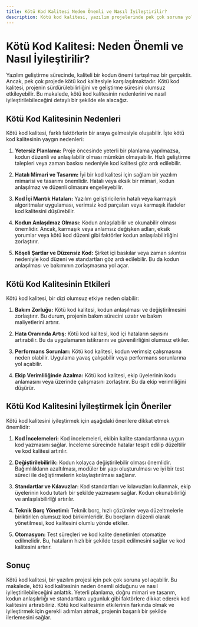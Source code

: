```yaml
---
title: Kötü Kod Kalitesi Neden Önemli ve Nasıl İyileştirilir?
description: Kötü kod kalitesi, yazılım projelerinde pek çok soruna yol açan bir durumdur. Bu makalede, kötü kod kalitesinin neden önemli olduğunu ve nasıl iyileştirilebileceğini detaylı bir şekilde ele alacağız.
---
```


# Kötü Kod Kalitesi: Neden Önemli ve Nasıl İyileştirilir?

Yazılım geliştirme sürecinde, kaliteli bir kodun önemi tartışılmaz bir gerçektir. Ancak, pek çok projede kötü kod kalitesiyle karşılaşılmaktadır. Kötü kod kalitesi, projenin sürdürülebilirliğini ve geliştirme süresini olumsuz etkileyebilir. Bu makalede, kötü kod kalitesinin nedenlerini ve nasıl iyileştirilebileceğini detaylı bir şekilde ele alacağız.

## Kötü Kod Kalitesinin Nedenleri

Kötü kod kalitesi, farklı faktörlerin bir araya gelmesiyle oluşabilir. İşte kötü kod kalitesinin yaygın nedenleri:

1. **Yetersiz Planlama:** Proje öncesinde yeterli bir planlama yapılmazsa, kodun düzenli ve anlaşılabilir olması mümkün olmayabilir. Hızlı geliştirme talepleri veya zaman baskısı nedeniyle kod kalitesi göz ardı edilebilir.

2. **Hatalı Mimari ve Tasarım:** İyi bir kod kalitesi için sağlam bir yazılım mimarisi ve tasarımı önemlidir. Hatalı veya eksik bir mimari, kodun anlaşılmaz ve düzenli olmasını engelleyebilir.

3. **Kod İçi Mantık Hataları:** Yazılım geliştiricilerin hatalı veya karmaşık algoritmalar uygulaması, verimsiz kod parçaları veya karmaşık ifadeler kod kalitesini düşürebilir.

4. **Kodun Anlaşılmaz Olması:** Kodun anlaşılabilir ve okunabilir olması önemlidir. Ancak, karmaşık veya anlamsız değişken adları, eksik yorumlar veya kötü kod düzeni gibi faktörler kodun anlaşılabilirliğini zorlaştırır.

5. **Köşeli Şartlar ve Düzensiz Kod:** Şirket içi baskılar veya zaman sıkıntısı nedeniyle kod düzeni ve standartları göz ardı edilebilir. Bu da kodun anlaşılması ve bakımının zorlaşmasına yol açar.

## Kötü Kod Kalitesinin Etkileri

Kötü kod kalitesi, bir dizi olumsuz etkiye neden olabilir:

1. **Bakım Zorluğu:** Kötü kod kalitesi, kodun anlaşılması ve değiştirilmesini zorlaştırır. Bu durum, projenin bakım sürecini uzatır ve bakım maliyetlerini artırır.

2. **Hata Oranında Artış:** Kötü kod kalitesi, kod içi hataların sayısını artırabilir. Bu da uygulamanın istikrarını ve güvenilirliğini olumsuz etkiler.

3. **Performans Sorunları:** Kötü kod kalitesi, kodun verimsiz çalışmasına neden olabilir. Uygulama yavaş çalışabilir veya performans sorunlarına yol açabilir.

4. **Ekip Verimliliğinde Azalma:** Kötü kod kalitesi, ekip üyelerinin kodu anlamasını veya üzerinde çalışmasını zorlaştırır. Bu da ekip verimliliğini düşürür.

## Kötü Kod Kalitesini İyileştirmek İçin Öneriler

Kötü kod kalitesini iyileştirmek için aşağıdaki önerilere dikkat etmek önemlidir:

1. **Kod İncelemeleri:** Kod incelemeleri, ekibin kalite standartlarına uygun kod yazmasını sağlar. İnceleme sürecinde hatalar tespit edilip düzeltilir ve kod kalitesi artırılır.

2. **Değiştirilebilirlik:** Kodun kolayca değiştirilebilir olması önemlidir. Bağımlılıkların azaltılması, modüler bir yapı oluşturulması ve iyi bir test süreci ile değiştirmelerin kolaylaştırılması sağlanır.

3. **Standartlar ve Kılavuzlar:** Kod standartları ve kılavuzları kullanmak, ekip üyelerinin kodu tutarlı bir şekilde yazmasını sağlar. Kodun okunabilirliği ve anlaşılabilirliği artırılır.

4. **Teknik Borç Yönetimi:** Teknik borç, hızlı çözümler veya düzeltmelerle biriktirilen olumsuz kod birikimleridir. Bu borçların düzenli olarak yönetilmesi, kod kalitesini olumlu yönde etkiler.

5. **Otomasyon:** Test süreçleri ve kod kalite denetimleri otomatize edilmelidir. Bu, hataların hızlı bir şekilde tespit edilmesini sağlar ve kod kalitesini artırır.

## Sonuç

Kötü kod kalitesi, bir yazılım projesi için pek çok soruna yol açabilir. Bu makalede, kötü kod kalitesinin neden önemli olduğunu ve nasıl iyileştirilebileceğini anlattık. Yeterli planlama, doğru mimari ve tasarım, kodun anlaşılırlığı ve standartlara uygunluk gibi faktörlere dikkat ederek kod kalitesini artırabiliriz. Kötü kod kalitesinin etkilerinin farkında olmak ve iyileştirmek için gerekli adımları atmak, projenin başarılı bir şekilde ilerlemesini sağlar.